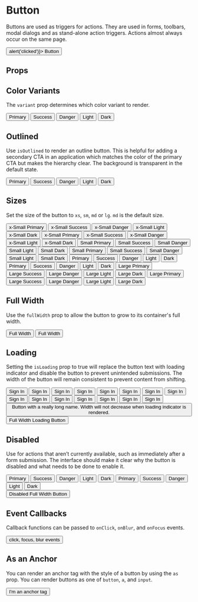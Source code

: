 
<Meta
  title="Components/Button"
  component={Button}
/>

# Button

Buttons are used as triggers for actions.
They are used in forms, toolbars, modal dialogs and as stand-alone action triggers.
Actions almost always occur on the same page.

<Canvas isExpanded>
  <Button onClick={() => alert('clicked')}>
    Button
  </Button>
</Canvas>

## Props

<ArgsTable of={Button} />

## Color Variants

The `variant` prop determines which color variant to render.

<Canvas>
  <Story name="Variants">
    <Box childGap="sm" direction="row">
      <Button variant="primary">
        Primary
      </Button>
      <Button variant="success">
        Success
      </Button>
      <Button variant="danger">
        Danger
      </Button>
      <Button variant="light">
        Light
      </Button>
      <Button variant="dark">
        Dark
      </Button>
    </Box>
  </Story>
</Canvas>

## Outlined

Use `isOutlined` to render an outline button. This is helpful for adding a secondary CTA in an application which matches
the color of the primary CTA but makes the hierarchy clear. The background is transparent in the default state.

<Canvas>
  <Story name="Outlined">
    <Box childGap="sm" direction="row">
      <Button variant="primary" isOutlined>
        Primary
      </Button>
      <Button variant="success" isOutlined>
        Success
      </Button>
      <Button variant="danger" isOutlined>
        Danger
      </Button>
      <Button variant="light" isOutlined>
        Light
      </Button>
      <Button variant="dark" isOutlined>
        Dark
      </Button>
    </Box>
  </Story>
</Canvas>

## Sizes

Set the size of the button to `xs`, `sm`, `md` or `lg`. `md` is the default size.

<Canvas>
  <Story name="Size">
    <Box childGap="md">
      <Box childGap="sm" direction="row">
        <Button size="xs" variant="primary">x-Small Primary</Button>
        <Button size="xs" variant="success">x-Small Success</Button>
        <Button size="xs" variant="danger">x-Small Danger</Button>
        <Button size="xs" variant="light">x-Small Light</Button>
        <Button size="xs" variant="dark">x-Small Dark</Button>
      </Box>
      <Box childGap="sm" direction="row">
        <Button size="xs" variant="primary" isOutlined>x-Small Primary</Button>
        <Button size="xs" variant="success" isOutlined>x-Small Success</Button>
        <Button size="xs" variant="danger" isOutlined>x-Small Danger</Button>
        <Button size="xs" variant="light" isOutlined>x-Small Light</Button>
        <Button size="xs" variant="dark" isOutlined>x-Small Dark</Button>
      </Box>
      <Box childGap="sm" direction="row">
        <Button size="sm" variant="primary">Small Primary</Button>
        <Button size="sm" variant="success">Small Success</Button>
        <Button size="sm" variant="danger">Small Danger</Button>
        <Button size="sm" variant="light">Small Light</Button>
        <Button size="sm" variant="dark">Small Dark</Button>
      </Box>
      <Box childGap="sm" direction="row">
        <Button size="sm" variant="primary" isOutlined>Small Primary</Button>
        <Button size="sm" variant="success" isOutlined>Small Success</Button>
        <Button size="sm" variant="danger" isOutlined>Small Danger</Button>
        <Button size="sm" variant="light" isOutlined>Small Light</Button>
        <Button size="sm" variant="dark" isOutlined>Small Dark</Button>
      </Box>
      <Box childGap="sm" direction="row">
        <Button size="md" variant="primary">Primary</Button>
        <Button size="md" variant="success">Success</Button>
        <Button size="md" variant="danger">Danger</Button>
        <Button size="md" variant="light">Light</Button>
        <Button size="md" variant="dark">Dark</Button>
      </Box>
      <Box childGap="sm" direction="row">
        <Button size="md" variant="primary" isOutlined>Primary</Button>
        <Button size="md" variant="success" isOutlined>Success</Button>
        <Button size="md" variant="danger" isOutlined>Danger</Button>
        <Button size="md" variant="light" isOutlined>Light</Button>
        <Button size="md" variant="dark" isOutlined>Dark</Button>
      </Box>
      <Box childGap="sm" direction="row">
        <Button size="lg" variant="primary">Large Primary</Button>
        <Button size="lg" variant="success">Large Success</Button>
        <Button size="lg" variant="danger">Large Danger</Button>
        <Button size="lg" variant="light">Large Light</Button>
        <Button size="lg" variant="dark">Large Dark</Button>
      </Box>
      <Box childGap="sm" direction="row">
        <Button size="lg" variant="primary" isOutlined>Large Primary</Button>
        <Button size="lg" variant="success" isOutlined>Large Success</Button>
        <Button size="lg" variant="danger" isOutlined>Large Danger</Button>
        <Button size="lg" variant="light" isOutlined>Large Light</Button>
        <Button size="lg" variant="dark" isOutlined>Large Dark</Button>
      </Box>
    </Box>
  </Story>
</Canvas>

## Full Width

Use the `fullWidth` prop to allow the button to grow to its container's full width.

<Canvas>
  <Story name="Full Width">
    <Box childGap="md">
      <Button fullWidth>
        Full Width
      </Button>
      <Button fullWidth isOutlined>
        Full Width
      </Button>
    </Box>
  </Story>
</Canvas>

## Loading

Setting the `isLoading` prop to true will replace the button text with loading indicator and disable the button to prevent unintended submissions.
The width of the button will remain consistent to prevent content from shifting.

<Canvas>
  <Story name="Loading">
    <Box childGap="md">
      <Box childGap="sm" direction="row">
        <Button size="sm" isLoading isOutlined>
          Sign In
        </Button>
        <Button size="sm" isLoading variant="success">
          Sign In
        </Button>
        <Button size="sm" isLoading variant="danger">
          Sign In
        </Button>
        <Button size="sm" isLoading variant="light">
          Sign In
        </Button>
        <Button size="sm" isLoading variant="dark">
          Sign In
        </Button>
      </Box>
      <Box childGap="sm" direction="row">
        <Button isLoading isOutlined>
          Sign In
        </Button>
        <Button isLoading variant="success">
          Sign In
        </Button>
        <Button isLoading variant="danger">
          Sign In
        </Button>
        <Button isLoading variant="light">
          Sign In
        </Button>
        <Button isLoading variant="dark">
          Sign In
        </Button>
      </Box>
      <Box childGap="sm" direction="row">
        <Button size="lg" isLoading isOutlined>
          Sign In
        </Button>
        <Button size="lg" isLoading variant="success">
          Sign In
        </Button>
        <Button size="lg" isLoading variant="danger">
          Sign In
        </Button>
        <Button size="lg" isLoading variant="light">
          Sign In
        </Button>
        <Button size="lg" isLoading variant="dark">
          Sign In
        </Button>
      </Box>
      <Button isLoading>
        Button with a really long name.
        Width will not decrease when loading indicator is rendered.
      </Button>
      <Button fullWidth isLoading>
        Full Width Loading Button
      </Button>
    </Box>
  </Story>
</Canvas>

## Disabled

Use for actions that aren’t currently available, such as immediately after a form submission.
The interface should make it clear why the button is disabled and what needs to be done to enable it.

<Canvas>
  <Story name="Disabled">
    <Box childGap="md">
      <Box childGap="sm" direction="row">
        <Button isDisabled variant="primary">Primary</Button>
        <Button isDisabled variant="success">Success</Button>
        <Button isDisabled variant="danger">Danger</Button>
        <Button isDisabled variant="light">Light</Button>
        <Button isDisabled variant="dark">Dark</Button>
      </Box>
      <Box childGap="sm" direction="row">
        <Button isDisabled variant="primary" isOutlined>Primary</Button>
        <Button isDisabled variant="success" isOutlined>Success</Button>
        <Button isDisabled variant="danger" isOutlined>Danger</Button>
        <Button isDisabled variant="light" isOutlined>Light</Button>
        <Button isDisabled variant="dark" isOutlined>Dark</Button>
      </Box>
      <div style={{ marginBottom: '1rem' }}>
        <Button fullWidth isDisabled>
          Disabled Full Width Button
        </Button>
      </div>
    </Box>
  </Story>
</Canvas>

## Event Callbacks

Callback functions can be passed to `onClick`, `onBlur`, and `onFocus` events.

<Canvas>
  <Story name="Event Callbacks">
    <Button
      onBlur={action('blur')}
      onClick={action('click')}
      onFocus={action('focus')}
    >
      click, focus, blur events
    </Button>
  </Story>
</Canvas>

## As an Anchor

You can render an anchor tag with the style of a button by using the `as` prop. You
can render buttons as one of `button`, `a`, and `input`.

<Canvas>
  <Story name="As an Anchor">
    <Button as="a" href="https://ux.palmetto.com" target="_blank">
      I'm an anchor tag
    </Button>
  </Story>
</Canvas>

